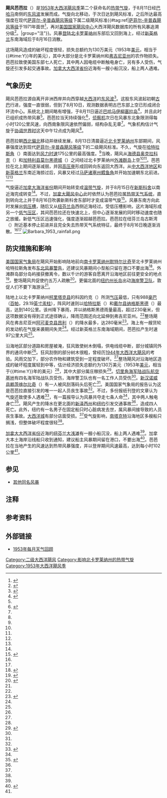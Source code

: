 {{noteTA
|G1=USState
}}
{{Infobox Hurricane
| Name=飓风芭芭拉<br />{{lang|en|Hurricane Barbara}}
| Type=飓风
| Year=1953
| Basin=Atl
| Formed=1953年8月11日
| Dissipated=1953年8月16日
| Image location=Barbara_1953-08-14_weather_map.jpg
| Image name=8月14日飓风芭芭拉的天气图
| 1-min winds=95
| Pressure=987
| Damages=1.3
| Inflated=0
| Fatalities=共九人
| Areas=[[美国东岸|美国东岸]]
| Hurricane season=[[1953年大西洋飓风季|1953年大西洋飓风季]]
}}
'''飓风芭芭拉'''（{{lang-en|Hurricane Barbara}}）是[[1953年大西洋飓风季|1953年大西洋飓风季]]第二个获命名的[[热带气旋|热带气旋]]，于8月11日经[[巴哈马|巴哈马]]南侧的[[东风波|东风波]]发展而成。气旋向北移动，于次日达到飓风标准，之后所达最高强度在现代[[萨菲尔-辛普森飓风等级|萨菲尔-辛普森飓风等级]]下属二级飓风标准{{#tag:ref|[[萨菲尔-辛普森飓风等级|萨菲尔-辛普森飓风等级]]于1971年面世<ref name="USA Today">{{cite news | author = Jack Williams | title = Hurricane scale invented to communicate storm danger | publisher = [[今日美国|USA Today]] | date = 2005-05-17 | accessdate = 2013-08-04 | url = http://usatoday30.usatoday.com/weather/hurricane/whscale.htm | archiveurl = https://web.archive.org/web/20160324154907/http://usatoday30.usatoday.com/weather/hurricane/whscale.htm | deadurl = no | archivedate = 2016-03-24 }}</ref>，再对[[国家飓风中心|美国国家飓风中心]]大西洋飓风数据库的所有风暴追溯分级<ref>{{cite report | publisher = Hurricane Research Division | title = Chronological List of All Continental United States Hurricanes: 1851-2012 | date = 2013-06 | accessdate = 2016-11-10 | archivedate = 2016-05-03 | deadurl = no | archiveurl = https://web.archive.org/web/20160503012801/http://www.aoml.noaa.gov/hrd/hurdat/All_U.S._Hurricanes.html | url = http://www.aoml.noaa.gov/hrd/hurdat/All_U.S._Hurricanes.html }}</ref>。|group="注"}}。风暴[[登陆_(气象学)|登陆]][[北卡罗莱纳州|北卡罗莱纳州]]东部后又回到海上，经过[[新英格兰|新英格兰]]东南海域后于8月16日消散。

这场飓风造成的破坏程度很轻，损失总额约为130万美元（1953年[[美元|美元]]，相当于{{#time:Y}}年的{{Formatprice|{{Inflation|US|1300000|1953}}}}美元），其中大部分是北卡罗莱纳州和[[弗吉尼亚州|弗吉尼亚州]]的农作物损失。芭芭拉致使美国东部七人死亡，其中两人因电缆中断触电身亡，另有多人受伤，气旋还引发多起交通事故。[[加拿大大西洋省份|加拿大大西洋省份]]近海有一艘小船沉没，船上两人遇难。

== 气象历史 ==
{{storm path|Barbara 1953 track.png}}
飓风芭芭拉源自离开非洲西岸并向西穿越[[大西洋|大西洋]]的[[东风波|东风波]]<ref name="mwr">{{cite web | author1 = Grady Norton | author2 = [[美国国家气象局|U.S. Weather Bureau]] | publisher = [[美国国家海洋和大气管理局|National Oceanic and Atmospheric Administration]] | date = 1953-12 | accessdate = 2017-02-13 | title = Hurricanes of 1953 | archiveurl = https://web.archive.org/web/20160303221428/http://www.aoml.noaa.gov/general/lib/lib1/nhclib/mwreviews/1953.pdf | deadurl = no | url = http://www.aoml.noaa.gov/general/lib/lib1/nhclib/mwreviews/1953.pdf | format = [[便携式文档格式|PDF]] | archivedate = 2016-03-03 }}</ref>。这股东风波起初朝[[古巴|古巴]]行进，强度一直很弱，但到了8月10日，观测数据表明古巴东部上空已形成闭合环流中心。系统北上期间略有增强，于8月11日逼近[[巴哈马|巴哈马]][[伊柳塞拉岛|伊柳塞拉岛]]<ref name="paper">{{cite web | author1 = R. P. James | author2 = C. F. Thomas | title = Hurricane Barbara, 1953 | year = 1953-08 | publisher = National Hurricane Center | accessdate = 2017-02-17 | url = https://docs.lib.noaa.gov/rescue/mwr/081/mwr-081-08-0255.pdf | archiveurl = https://web.archive.org/web/20160303165759/http://docs.lib.noaa.gov/rescue/mwr/081/mwr-081-08-0255.pdf | deadurl = no | archivedate = 2016-03-03 }}</ref>，并且此时已组织成热带风暴<ref name="mwr" />。芭芭拉当天持续强化<ref name="hurdat">{{cite web | author = Atlantic hurricane research division | year = 2009 | url = http://www.nhc.noaa.gov/tracks1851to2009_atl_reanal.txt | title = Atlantic hurricane database (HURDAT) "best track" (1851–2008) | publisher = National Oceanic and Atmospheric Administrations | deadurl = yes | archivedate = 2011-01-02 | archiveurl = https://web.archive.org/web/20110102071538/http://www.nhc.noaa.gov/tracks1851to2009_atl_reanal.txt | format = [[文本文件|TXT]] | accessdate = 2011-01-02 }}</ref>，[[飓风猎人|侦察机]]次日在风暴东北象限测得每小时120公里风速，向西南象限风速依然偏弱，结构杂乱无章<ref name="mwr" />。气象机构估计气旋于[[协调世界时|协调世界时]]这天中午12点成为飓风<ref name="hurdat" />。

芭芭拉朝[[罗盘方位|西北偏北]]移动并继续发展，8月13日清晨逼近[[北卡罗莱纳州|北卡罗莱纳州]]东部期间，风暴强度达到现代[[萨菲尔-辛普森飓风等级|萨菲尔-辛普森飓风等级]]下的二级飓风标准。不久，气旋在[[哈特拉斯角|哈特拉斯角]]（{{lang|en|Cape Hatteras}}）南面达到[[最大持续风速|风力时速]]175公里的最高强度。<ref name="hurdat" />当晚，飓风从[[海德县_(北卡罗莱纳州)|海德县]][[奥克拉科克_(北卡罗莱纳州)|奥克拉科克]]（{{lang|en|Ocracoke}}）和[[加特利县_(北卡罗莱纳州)|加特利县]][[莫尔黑德城_(北卡罗莱纳州)|莫尔黑德城]]（{{lang|en|Morehead City}}）之间经过北卡罗莱纳州[[外滩群岛|外滩群岛]]上空<ref name="mwr" /><ref name="paper" />。芭芭拉在北上期间逐渐减弱，并因[[高压脊|高压脊]]形成回转向东返回大西洋。从[[中大西洋地区|中大西洋地区]]和[[新英格兰|新英格兰]]东南近海掠过后，风暴又经过[[马萨诸塞州|马萨诸塞州]][[鳕鱼角|鳕鱼角]]并开始加速朝东北前进。<ref name="paper" /><ref name="hurdat" />

气旋逼近[[加拿大海洋省份|加拿大海洋省份]]期间开始转变成[[温带气旋|温带气旋]]，并于8月15日在[[新斯科舍|新斯科舍]]以南近海完成转变<ref name="hurdat" />。不过，[[加拿大飓风中心|加拿大飓风中心]]此时依然认为芭芭拉属[[热带气旋|热带天气系统]]，直到转向北上并于8月16日吹袭新斯科舍东部时才变成温带气旋<ref name="Canada">{{cite web | author = Canadian Hurricane Centre | date = 2010-11-09 | title = 1953-Barbara | accessdate = 2011-01-18 | url = http://www.ec.gc.ca/Hurricane/default.asp?lang=En&n=A5DD293A-1 | deadurl = no | archiveurl = https://web.archive.org/web/20161120192320/http://www.ec.gc.ca/hurricane/default.asp?lang=En&n=A5DD293A-1 | archivedate = 2016-11-20 }}</ref>。风暴东南方向此时发展出[[低压槽|低压槽]]，随后又从[[纽芬兰岛|纽芬兰岛]]西侧近海经过。受低压槽影响，这片海域形成另一个[[低气压|低气压区]]，其间芭芭拉还在快速北上，但中心逐渐发展的同时移动速度也随之放缓。新低气压区迅速强化，强度逐渐超越芭芭拉。芭芭拉在纽芬兰岛古斯湾（{{lang|en|Goose Bay}}）附近基本停止前进并且完全失去热带天气系统特征，最终于8月16日晚逐渐消散。<ref name="paper" /><ref name="hurdat" />
[[File:Barbara_1953_rainfall.png|right]]

== 防灾措施和影响 ==
[[美国国家气象局|美国国家气象局]]在飓风开始影响陆地前向[[南卡罗莱纳州|南卡罗莱纳州]][[默特尔比奇_(南卡罗莱纳州)|默特尔比奇]]至北卡罗莱纳州哈特拉斯角发布[[热带气旋警告|东北风暴警告]]，还建议风暴期间小型船只留在港口不要出海<ref>{{cite news | author = Staff Writer | agency = [[美联社|Associated Press]] | title = Hurricane Threatens Carolinas | date = 1953-08-12 | newspaper = The Palm Beach Post}}</ref>。外滩群岛部分岛屿接获撤离令，数以千计的游客自愿离开沿海地区前往更安全的地点<ref name="ap813">{{cite news | author = Staff Writer | agency = Associated Press | date = 1953-08-13 | newspaper = The Milwaukee Sentinel | title = Vacationers Flee Carolina Hurricane}}</ref>。整场飓风共促使约五万人疏散<ref name="mi">{{cite news | author = Staff Writer | agency = [[合众国际社|United Press]] | newspaper = The Miami News | date = 1953-08-15 | title = Storm Turns Out to Sea, 7 Lose Lives}}</ref>。更偏北面的[[纽约州|纽约州]][[长岛_(纽约州)|长岛]]出动[[美国海岸警卫队|海岸警卫队]]，敦促人们不要下海游泳<ref name="ap813" />。

陆地上以北卡罗莱纳州[[柯里塔克县_(北卡罗莱纳州)|柯里塔克县]]的科因约克（{{lang|en|Coinjock}}）所测[[气压|气压]]最低，只有988[[巴|毫巴]]（[[帕斯卡|百帕]]，29.19[[英寸汞柱|英寸汞柱]]），阵风时速则以[[哈特拉斯_(北卡罗莱纳州)|哈特拉斯]]（{{lang|en|Hatteras}}）和[[戴尔县_(北卡罗莱纳州)|戴尔县]][[纳格斯黑德_(北卡罗莱纳州)|纳格斯黑德]]（{{lang|en|Nags Head}}）最高，达到140公里。该州降下暴雨，并以纳格斯黑德雨量最高，超过230毫米，但这项数据没有得到正式途径确认，降雨范围还向北延伸到弗吉尼亚州。<ref name="paper" />整场飓风在弗吉尼亚州[[阿可麦克县_(维吉尼亚州)|阿可麦克县]][[昂利_(弗吉尼亚州)|昂利]]（{{lang|en|Onley}}）的降水最多，达280毫米<ref>{{cite web | author = David M. Roth | publisher = Hydrometeorological Prediction Center | date = 2011-02-07 | title = Rainfall Summary of Hurricane Barbara | accessdate = 2011-02-07 | url = http://www.wpc.ncep.noaa.gov/tropical/rain/barbara1953filledrainblk.gif | archiveurl = https://web.archive.org/web/20160304081112/http://www.wpc.ncep.noaa.gov/tropical/rain/barbara1953filledrainblk.gif | format = [[JPEG|JPG]] | archivedate = 2016-03-04 | deadurl = no }}</ref>。海上有一艘货轮的发动机在气旋来袭期间失灵<ref name="ap813" />。经过新英格兰东南海域期间，芭芭拉产生时速97公里大风<ref name="paper" />。

沿海地区部分道路和房屋被淹，狂风致使树木倒塌，供电线缆中断，部分城镇同外界的通讯中断<ref name="ap813" />。狂风刮倒的部分树木很粗，曾经历[[1944年大西洋大飓风|1944年大西洋大飓风]]的考验。风雨交加下，部分农作物和建筑受到一定程度破坏。<ref name="paper" />整场飓风对沿海地区造成的破坏程度属轻到中等，估计经济损失总额约为130万美元（1953年[[美元|美元]]，相当于{{#time:Y}}年的{{Formatprice|{{Inflation|US|1300000|1953}}}}美元）<ref name="mi" />，其中大部分属庄稼损失<ref name="dt">{{cite news | author = Staff Writer | agency = United Press | date = 1953-08-14 | title = Hurricane Veers into Atlantic After Killing 7 Along Coast | newspaper = The Daily Times | accessdate = 2017-02-17 | url = https://news.google.com/newspapers?id=ZK0iAAAAIBAJ&sjid=ErIFAAAAIBAJ&pg=857,1453445&dq=hurricane&hl=en | archive-date = 2020-12-16 | archive-url = https://web.archive.org/web/20201216094920/https://news.google.com/newspapers?id=ZK0iAAAAIBAJ&sjid=ErIFAAAAIBAJ&pg=857%2C1453445&dq=hurricane&hl=en | dead-url = no }}</ref>。[[切里角海军陆战队航空基地|切里角海军陆战队航空基地]]有四名海军陆战队员受伤，海岸警卫队也有一名工作人员受伤<ref name="ap813" />。[[新汉诺威县|新汉诺威县]][[赖茨维尔比奇_(北卡罗莱纳)|赖茨维尔比奇]]（{{lang|en|Wrightsville Beach}}）有一人被风刮落码头后死亡<ref name="ap813" />。美国国家气象局的报告认为这是芭芭拉直接引发的唯一一起人员丧生事故<ref name="paper" />。不过，多份报纸刊登的文章认为气旋还致使多人遇难<ref name="gazette">{{cite news | author = Staff Writer | agency = Associated Press | title = East Coast is Hit Hard by Storm | date = 1953-08-15 | newspaper = The Montreal Gazette | url = https://news.google.com/newspapers?id=RoMtAAAAIBAJ&sjid=d5kFAAAAIBAJ&pg=4149,2087424&dq=hurricane-barbara&hl=en | accessdate = 2017-02-17 | archive-date = 2021-08-01 | archive-url = https://web.archive.org/web/20210801061029/https://news.google.com/newspapers?id=RoMtAAAAIBAJ&sjid=d5kFAAAAIBAJ&pg=4149%2C2087424&dq=hurricane-barbara&hl=en }}</ref>，有一篇报导认为风暴共夺走七条人命<ref name="dt" />，其中两人触电身亡<ref>{{cite news | author = Staff Writer | newspaper = The Deseret News | agency = Associated Press | title = Wires Blown Down By Hurricane Kills Virginian | date = 1953-08-17 | accessdate = 2017-02-17 | url = https://news.google.com/newspapers?id=i7omAAAAIBAJ&sjid=pU0DAAAAIBAJ&pg=6904,2470351&dq=hurricane&hl=en | archive-date = 2021-08-01 | archive-url = https://web.archive.org/web/20210801055416/https://news.google.com/newspapers?id=i7omAAAAIBAJ&sjid=pU0DAAAAIBAJ&pg=6904%2C2470351&dq=hurricane&hl=en }}</ref>。飓风产生的降水在更北面的[[新泽西州|新泽西州]]和[[纽约|纽约]]引发交通事故<ref name="gazette" />，造成四人死亡。此外，纽约有一名男子在固定船只时心脏病发去世，属风暴间接导致的人员丧生事故。[[大西洋城|大西洋城]]有部分店面受损。<ref name="mi" />受气旋影响，[[南塔克特|南塔克特]]沿海地区多艘船只搁浅，但整体破坏程度很轻<ref name="dt" />。

[[加拿大大西洋省份|加拿大大西洋省份]]近海的[[纽芬兰大浅滩|纽芬兰大浅滩]]有一艘小船沉没，船上两人遇难<ref name="Canada" />。加拿大本土海岸沿线船只收到通知，建议船主风暴期间留在港口，不要出海<ref>{{cite news | author = Staff Writer | agency = Canadian Press | newspaper = The Calgary Herald | date = 1953-08-15 | title = Hurricane Heads for Nova Scotia | url = https://news.google.com/newspapers?id=RjBkAAAAIBAJ&sjid=83sNAAAAIBAJ&pg=5233,1355980&dq=hurricane&hl=en | accessdate = 2017-02-17 | archive-date = 2021-08-01 | archive-url = https://web.archive.org/web/20210801061034/https://news.google.com/newspapers?id=RjBkAAAAIBAJ&sjid=83sNAAAAIBAJ&pg=5233%2C1355980&dq=hurricane&hl=en }}</ref>。芭芭拉在当地产生的风速达到热带风暴强度，并以登岸期间风速最高，达到每小时102公里<ref name="Canada" />。
{{clear}}

== 参见 ==
{{Portal|热带气旋}}
*[[热带风暴芭芭拉|其他同名风暴]]

== 注释 ==
{{Reflist|group="注"}}

== 参考资料 ==
{{Reflist|35em}}

== 外部链接 ==
* [http://www.aoml.noaa.gov/general/lib/lib1/nhclib/mwreviews/1953.pdf 1953年每月天气回顾]{{Wayback|url=http://www.aoml.noaa.gov/general/lib/lib1/nhclib/mwreviews/1953.pdf |date=20160303221428 }}

{{DEFAULTSORT:Barbara (1953)}}
[[Category:二级大西洋飓风|Category:二级大西洋飓风]]
[[Category:影响北卡罗莱纳州的热带气旋|Category:影响北卡罗莱纳州的热带气旋]]
[[Category:1953年大西洋飓风季|Category:1953年大西洋飓风季]]
{{Good article}}